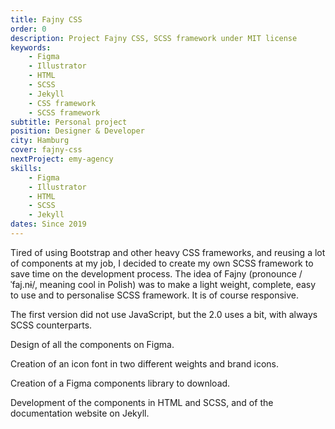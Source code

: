 ```yaml
---
title: Fajny CSS
order: 0
description: Project Fajny CSS, SCSS framework under MIT license
keywords:
    - Figma
    - Illustrator
    - HTML
    - SCSS
    - Jekyll
    - CSS framework
    - SCSS framework
subtitle: Personal project
position: Designer & Developer
city: Hamburg
cover: fajny-css
nextProject: emy-agency
skills:
    - Figma
    - Illustrator
    - HTML
    - SCSS
    - Jekyll
dates: Since 2019
---
```


<Section title="Overview">
<Fade>

Tired of using Bootstrap and other heavy CSS frameworks, and reusing a lot of components at my job, I decided to create my own SCSS framework to save time on the development process. The idea of Fajny (pronounce /ˈfaj.nɨ/, meaning cool in Polish) was to make a light weight, complete, easy to use and to personalise SCSS framework. It is of course responsive.

</Fade>
<Fade>

The first version did not use JavaScript, but the 2.0 uses a bit, with always SCSS counterparts.

</Fade>
</Section>

<Section title="Design" img="/images/components-fajny-css.jpg" alt="Components Fajny CSS">

<Fade>

Design of all the components on Figma.

</Fade>
</Section>

<Section title="Icons" img="/images/icons-fajny-css.jpg" alt="Icons Fajny CSS">

<Fade>

Creation of an icon font in two different weights and brand icons.

</Fade>
</Section>

<Section title="Figma" img="/images/figma-file-fajny-css.png" alt="Figma file Fajny CSS" url="https://www.figma.com/file/mXSkQtWqgcexCNypVvJ9FG/Fajny-CSS-Components-library/duplicate">
<Fade>

Creation of a Figma components library to download.

</Fade>
</Section>

<Section title="Documentation" img="/images/website-fajny-css.png" alt="Website Fajny CSS" url="https://fajny-css.github.io/">

<Fade>

Development of the components in HTML and SCSS, and of the documentation website on Jekyll.

</Fade>
</Section>

<LinkBehance url="https://www.behance.net/gallery/85876191/Fajny-CSS" />
